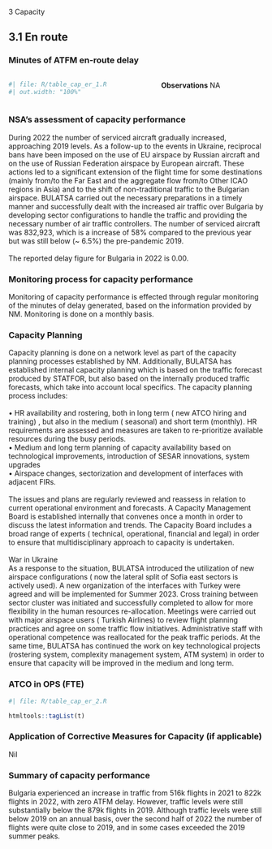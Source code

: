[3 Capacity]{class="fakeh1"}

## 3.1 En route
### Minutes of ATFM en-route delay

:::: {.columns}
  
::: {.column width="55%"}

```r
#| file: R/table_cap_er_1.R
#| out.width: "100%"
```
:::

::: {.column width="1%"}
:::

::: {.column width="44%"}

**Observations**
NA
:::
::::


### NSA's assessment of capacity performance
During 2022 the number of serviced aircraft gradually increased, approaching 2019 levels. As a follow-up to the events in Ukraine, reciprocal bans have been imposed on the use of EU airspace by Russian aircraft and on the use of Russian Federation airspace by European aircraft. These actions led to a significant extension of the flight time for some destinations (mainly from/to the Far East and the aggregate flow from/to Other ICAO regions in Asia) and to the shift of non-traditional traffic to the Bulgarian airspace. BULATSA carried out the necessary preparations in a timely manner and successfully dealt with the increased air traffic over Bulgaria by developing sector configurations to handle the traffic and providing the necessary number of air traffic controllers.  The number of serviced aircraft was 832,923, which is a increase of 58% compared to the previous year but was still below (~ 6.5%) the pre-pandemic 2019.<br/><br/>The reported delay figure for Bulgaria in 2022 is 0.00.

### Monitoring process for capacity performance
Monitoring of capacity performance is effected through regular monitoring of the minutes of delay generated, based on the information provided by NM. Monitoring is done on a monthly basis.

### Capacity Planning
Capacity planning is done on a network level as part of the capacity planning processes established by NM. Additionally, BULATSA has established internal capacity planning which is based on the traffic forecast produced by STATFOR, but also based on the internally produced traffic forecasts, which take into account local specifics. The capacity planning process includes:<br/> <br/>•	HR availability and rostering, both in long term ( new ATCO hiring and training) , but also in the medium ( seasonal) and short term (monthly). HR requirements are assessed and measures are taken to re-prioritize available resources during the busy periods.<br/>•	Medium and long term planning of capacity availability based on technological improvements, introduction of SESAR innovations, system upgrades<br/>•	Airspace changes, sectorization and development of interfaces with adjacent FIRs.<br/> <br/>The issues and plans are regularly reviewed and reassess in relation to current operational environment and forecasts. A Capacity Management Board is established internally that convenes once a month in order to discuss the latest information and trends. The Capacity Board includes a broad range of experts ( technical, operational, financial and legal) in order to ensure that multidisciplinary approach to capacity is undertaken.<br/><br/>War in Ukraine <br/>As a response to the situation, BULATSA introduced the utilization of new airspace configurations ( now the lateral split of Sofia east sectors is actively used). A new organization of the interfaces with Turkey were agreed and will be implemented for Summer 2023. Cross training between sector cluster was initiated and successfully completed to allow for more flexibility in the human resources re-allocation. Meetings were carried out with major airspace users ( Turkish Airlines) to review flight planning practices and agree on some traffic flow initiatives. Administrative staff with operational competence was reallocated for the peak traffic periods. At the same time, BULATSA has continued the work on key technological projects (rostering system, complexity management system, ATM system) in order to ensure that capacity will be improved in the medium and long term.

### ATCO in OPS (FTE)

```r
#| file: R/table_cap_er_2.R
```
```r
htmltools::tagList(t)
```



### Application of Corrective Measures for Capacity (if applicable)
Nil

### Summary of capacity performance
Bulgaria experienced an increase in traffic from 516k flights in 2021 to 822k flights in 2022, with zero ATFM delay. However, traffic levels were still substantially below the 879k flights in 2019. Although traffic levels were still below 2019 on an annual basis, over the second half of 2022 the number of flights were quite close to 2019, and in some cases exceeded the 2019 summer peaks.